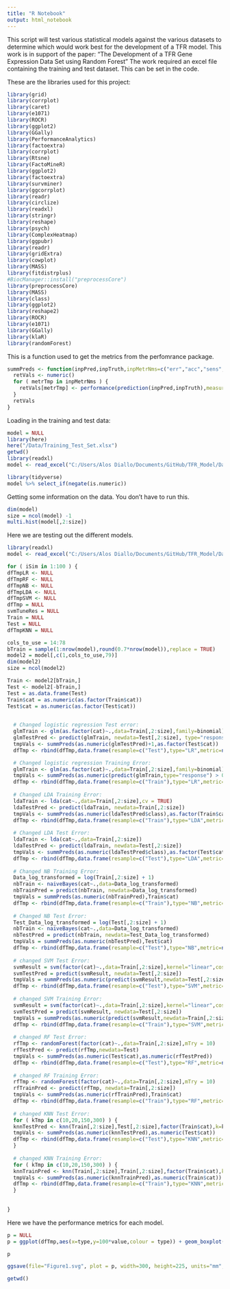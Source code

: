 ```yaml
---
title: "R Notebook"
output: html_notebook
---
```


This script will test various statistical models against the various datasets to determine which would work best for the development of a TFR model.  This work is in support of the paper: “The Development of a TFR Gene Expression Data Set using Random Forest”
The work required an excel file containing the training and test dataset.  This can be set in the code.
 

These are the libraries used for this project:
```r
library(grid)
library(corrplot)
library(caret)
library(e1071)
library(ROCR)
library(ggplot2)
library(GGally)
library(PerformanceAnalytics)
library(factoextra)
library(corrplot)
library(Rtsne)
library(FactoMineR)
library(ggplot2)
library(factoextra)
library(survminer)
library(ggcorrplot)
library(readr)
library(circlize)
library(readxl)
library(stringr)
library(reshape)
library(psych)
library(ComplexHeatmap)
library(ggpubr)
library(readr)
library(gridExtra)
library(cowplot)
library(MASS)
library(fitdistrplus)
#BiocManager::install("preprocessCore")
library(preprocessCore)
library(MASS)
library(class)
library(ggplot2)
library(reshape2)
library(ROCR)
library(e1071)
library(GGally)
library(klaR)
library(randomForest)
```

This is a function used to get the metrics from the perfomrance package. 
```r
summPreds <- function(inpPred,inpTruth,inpMetrNms=c("err","acc","sens","spec")) {
  retVals <- numeric()
  for ( metrTmp in inpMetrNms ) {
    retVals[metrTmp] <- performance(prediction(inpPred,inpTruth),measure=metrTmp)@y.values[[1]][2]
  }
  retVals
}
```


Loading in the training and test data:
```r
model = NULL
library(here)
here("/Data/Training_Test_Set.xlsx")
getwd()
library(readxl)
model <- read_excel("C:/Users/Alos Diallo/Documents/GitHub/TFR_Model/Data/Training_Test_Set.xlsx")

library(tidyverse)
model %>% select_if(negate(is.numeric))

```

Getting some information on the data.  You don't have to run this.
```r
dim(model)
size = ncol(model) -1
multi.hist(model[,2:size]) 
```

Here we are testing out the different models.

```r

library(readxl)
model <- read_excel("C:/Users/Alos Diallo/Documents/GitHub/TFR_Model/Data/Training_Test_Set.xlsx")

for ( iSim in 1:100 ) {
dfTmpLR <- NULL
dfTmpRF <- NULL
dfTmpNB <- NULL
dfTmpLDA <- NULL
dfTmpSVM <- NULL
dfTmp = NULL
svmTuneRes = NULL
Train = NULL
Test = NULL
dfTmpKNN = NULL

cols_to_use = 14:78
bTrain = sample(1:nrow(model),round(0.7*nrow(model)),replace = TRUE)
model2 = model[,c(1,cols_to_use,79)]
dim(model2)
size = ncol(model2) 

Train <- model2[bTrain,]
Test <- model2[-bTrain,]
Test = as.data.frame(Test)
Train$cat = as.numeric(as.factor(Train$cat))
Test$cat = as.numeric(as.factor(Test$cat))
  

  # Changed logistic regression Test error:
  glmTrain <- glm(as.factor(cat)~.,data=Train[,2:size],family=binomial)
  glmTestPred <- predict(glmTrain, newdata=Test[,2:size], type="response") > 0.5
  tmpVals <- summPreds(as.numeric(glmTestPred)+1,as.factor(Test$cat))
  dfTmp <- rbind(dfTmp,data.frame(resample=c("Test"),type="LR",metric=names(tmpVals),value=tmpVals))

  # Changed logistic regression Training Error:
  glmTrain <- glm(as.factor(cat)~.,data=Train[,2:size],family=binomial)
  tmpVals <- summPreds(as.numeric(predict(glmTrain,type="response") > 0.5)+1,as.factor(Train$cat))
  dfTmp <- rbind(dfTmp,data.frame(resample=c("Train"),type="LR",metric=names(tmpVals),value=tmpVals))
  
  # Changed LDA Training Error:
  ldaTrain <- lda(cat~.,data=Train[,2:size],cv = TRUE)
  ldaTestPred <- predict(ldaTrain, newdata=Train[,2:size])
  tmpVals <- summPreds(as.numeric(ldaTestPred$class),as.factor(Train$cat))
  dfTmp <- rbind(dfTmp,data.frame(resample=c("Train"),type="LDA",metric=names(tmpVals),value=tmpVals))
  
  # Changed LDA Test Error:
  ldaTrain <- lda(cat~.,data=Train[,2:size])
  ldaTestPred <- predict(ldaTrain, newdata=Test[,2:size])
  tmpVals <- summPreds(as.numeric(ldaTestPred$class),as.factor(Test$cat))
  dfTmp <- rbind(dfTmp,data.frame(resample=c("Test"),type="LDA",metric=names(tmpVals),value=tmpVals))
  
  # Changed NB Training Error:
  Data_log_transformed = log(Train[,2:size] + 1)
  nbTrain <- naiveBayes(cat~.,data=Data_log_transformed)
  nbTrainPred = predict(nbTrain, newdata=Data_log_transformed)
  tmpVals = summPreds(as.numeric(nbTrainPred),Train$cat)
  dfTmp <- rbind(dfTmp,data.frame(resample=c("Train"),type="NB",metric=names(tmpVals),value=tmpVals))
  
  # Changed NB Test Error:
  Test_Data_log_transformed = log(Test[,2:size] + 1)
  nbTrain <- naiveBayes(cat~.,data=Data_log_transformed)
  nbTestPred = predict(nbTrain, newdata=Test_Data_log_transformed)
  tmpVals = summPreds(as.numeric(nbTestPred),Test$cat)
  dfTmp <- rbind(dfTmp,data.frame(resample=c("Test"),type="NB",metric=names(tmpVals),value=tmpVals))
  
  # changed SVM Test Error:
  svmResult = svm(factor(cat)~.,data=Train[,2:size],kernel="linear",cost = 1e+02) 
  svmTestPred = predict(svmResult, newdata=Test[,2:size])
  tmpVals = summPreds(as.numeric(predict(svmResult,newdata=Test[,2:size])),Test$cat)
  dfTmp <- rbind(dfTmp,data.frame(resample=c("Test"),type="SVM",metric=names(tmpVals),value=tmpVals))
  
  # changed SVM Training Error:
  svmResult = svm(factor(cat)~.,data=Train[,2:size],kernel="linear",cost = 1e+02) 
  svmTestPred = predict(svmResult, newdata=Test[,2:size])
  tmpVals = summPreds(as.numeric(predict(svmResult,newdata=Train[,2:size])),Train$cat)
  dfTmp <- rbind(dfTmp,data.frame(resample=c("Train"),type="SVM",metric=names(tmpVals),value=tmpVals))
  
  # changed RF Test Error:
  rfTmp <- randomForest(factor(cat)~.,data=Train[,2:size],mTry = 10)
  rfTestPred <- predict(rfTmp,newdata=Test)
  tmpVals <- summPreds(as.numeric(Test$cat),as.numeric(rfTestPred))
  dfTmp <- rbind(dfTmp,data.frame(resample=c("Test"),type="RF",metric=names(tmpVals),value=tmpVals))
  
  # changed RF Training Error:
  rfTmp <- randomForest(factor(cat)~.,data=Train[,2:size],mTry = 10)
  rfTrainPred <- predict(rfTmp, newdata=Train[,2:size])
  tmpVals <- summPreds(as.numeric(rfTrainPred),Train$cat)
  dfTmp <- rbind(dfTmp,data.frame(resample=c("Train"),type="RF",metric=names(tmpVals),value=tmpVals))
  
  # changed KNN Test Error:
  for ( kTmp in c(10,20,150,300) ) {
  knnTestPred <- knn(Train[,2:size],Test[,2:size],factor(Train$cat),k=kTmp)
  tmpVals <- summPreds(as.numeric(knnTestPred),as.numeric(Test$cat))
  dfTmp <- rbind(dfTmp,data.frame(resample=c("Test"),type="KNN",metric=names(tmpVals),value=tmpVals))
  }
  
  # changed KNN Training Error:
  for ( kTmp in c(10,20,150,300) ) {
  knnTrainPred <- knn(Train[,2:size],Train[,2:size],factor(Train$cat),k=kTmp)
  tmpVals <- summPreds(as.numeric(knnTrainPred),as.numeric(Train$cat))
  dfTmp <- rbind(dfTmp,data.frame(resample=c("Train"),type="KNN",metric=names(tmpVals),value=tmpVals))
  }
  
  
}

```

Here we have the performance metrics for each model.  

```r
p = NULL
p = ggplot(dfTmp,aes(x=type,y=100*value,colour = type)) + geom_boxplot(fill="white") + geom_point() + facet_wrap(~resample+metric,ncol=4,scales="free") + xlab("") + ylab("") + theme(axis.text.x = element_text(angle = 90, hjust = 1)) + theme_bw()
```


```r
p

ggsave(file="Figure1.svg", plot = p, width=300, height=225, units="mm", dpi=700)
```
```r
getwd()
```


